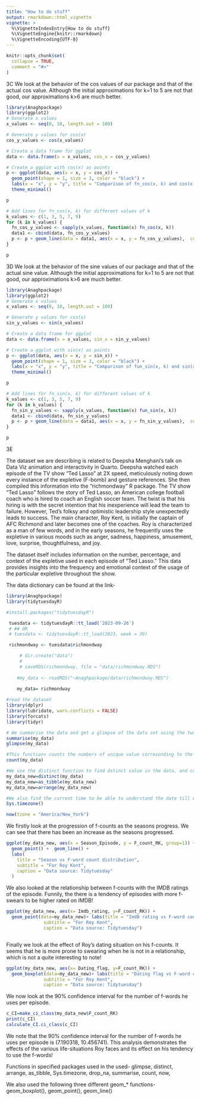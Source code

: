 ```yaml
---
title: "How to do stuff"
output: rmarkdown::html_vignette
vignette: >
  %\VignetteIndexEntry{How to do stuff}
  %\VignetteEngine{knitr::rmarkdown}
  %\VignetteEncoding{UTF-8}
---
```


```r
knitr::opts_chunk$set(
  collapse = TRUE,
  comment = "#>"
)
```

3C We look at the behavior of the cos values of our package and that of the actual cos value. Although the initial approximations for k=1 to 5 are not that good, our approximations k>6 are much better.

```r
library(Anaghpackage)
library(ggplot2)
# Generate x values
x_values <- seq(0, 10, length.out = 100)

# Generate y values for cos(x)
cos_y_values <- cos(x_values)

# Create a data frame for ggplot
data <- data.frame(x = x_values, cos_x = cos_y_values)

# Create a ggplot with cos(x) as points
p <- ggplot(data, aes(x = x, y = cos_x)) +
  geom_point(shape = 1, size = 3, color = "black") +
  labs(x = "x", y = "y", title = "Comparison of fn_cos(x, k) and cos(x)") +
  theme_minimal()

p

# Add lines for fn_cos(x, k) for different values of k
k_values <- c(1, 3, 5, 7, 9)
for (k in k_values) {
  fn_cos_y_values <- sapply(x_values, function(x) fn_cos(x, k))
  data1 <- cbind(data, fn_cos_y_values)
  p <- p + geom_line(data = data1, aes(x = x, y = fn_cos_y_values),  color = sample(colors(), 1))
}

p
```

3D We look at the behavior of the sine values of our package and that of the actual sine value. Although the initial approximations for k=1 to 5 are not that good, our approximations k>6 are much better.

```r
library(Anaghpackage)
library(ggplot2)
# Generate x values
x_values <- seq(0, 10, length.out = 100)

# Generate y values for cos(x)
sin_y_values <- sin(x_values)

# Create a data frame for ggplot
data <- data.frame(x = x_values, sin_x = sin_y_values)

# Create a ggplot with sin(x) as points
p <- ggplot(data, aes(x = x, y = sin_x)) +
  geom_point(shape = 1, size = 3, color = "black") +
  labs(x = "x", y = "y", title = "Comparison of fun_sin(x, k) and sin(x)") +
  theme_minimal()

p

# Add lines for fn_sin(x, k) for different values of k
k_values <- c(1, 3, 5, 7, 9)
for (k in k_values) {
  fn_sin_y_values <- sapply(x_values, function(x) fun_sin(x, k))
  data1 <- cbind(data, fn_sin_y_values)
  p <- p + geom_line(data = data1, aes(x = x, y = fn_sin_y_values),  color = sample(colors(), 1))
}

p
```

3E

The dataset we are describing is related to Deepsha Menghani's talk on Data Viz animation and interactivity in Quarto. Deepsha watched each episode of the TV show "Ted Lasso" at 2X speed, meticulously noting down every instance of the expletive (F-bomb) and gesture references. She then compiled this information into the "richmondway" R package. The TV show "Ted Lasso" follows the story of Ted Lasso, an American college football coach who is hired to coach an English soccer team. The twist is that his hiring is with the secret intention that his inexperience will lead the team to failure. However, Ted's folksy and optimistic leadership style unexpectedly leads to success. The main character, Roy Kent, is initially the captain of AFC Richmond and later becomes one of the coaches. Roy is characterized as a man of few words, and in the early seasons, he frequently uses the expletive in various moods such as anger, sadness, happiness, amusement, love, surprise, thoughtfulness, and joy.

The dataset itself includes information on the number, percentage, and context of the expletive used in each episode of "Ted Lasso." This data provides insights into the frequency and emotional context of the usage of the particular expletive throughout the show.

The data dictionary can be found at the link- \url{https://github.com/rfordatascience/tidytuesday/blob/master/data/2023/2023-09-26/readme.md}

```r
library(Anaghpackage)
library(tidytuesdayR)

#install.packages("tidytuesdayR")

 tuesdata <- tidytuesdayR::tt_load('2023-09-26')
 # ## OR
 # tuesdata <- tidytuesdayR::tt_load(2023, week = 39)

 richmondway <- tuesdata$richmondway

     # dir.create("data")
     # 
     # saveRDS(richmondway, file = "data/richmondway.RDS")
    
    #my_data <- readRDS("~Anaghpackage/data/richmondway.RDS")
     
    my_data= richmondway
```

```r

#read the dataset
library(dplyr)
library(lubridate, warn.conflicts = FALSE)
library(forcats)
library(tidyr)

# We summarise the data and get a glimpse of the data set using the two functions below respectively.
summarise(my_data)
glimpse(my_data)

#This functions counts the numbers of unique value corresonding to the dataset, and it helps us understand the presense of any repetitions.
count(my_data)

#We use the distinct function to find dstinct value in the data, and convert the data structure to tibble for better operationality.
my_data_new=distinct(my_data)
my_data_new=as_tibble(my_data_new)
my_data_new=arrange(my_data_new)

#We also find the current time to be able to understand the date till which the analysis is valid. The analysis might not be valid at a future date.
Sys.timezone()

now(tzone = "America/New_York")
```

We firstly look at the progression of f-counts as the seasons progress. We can see that there has been an increase as the seasons progressed.
```r
ggplot(my_data_new, aes(x = Season_Episode, y = F_count_RK, group=1)) +
  geom_point() +  geom_line() +
  labs(
    title = "Season vs F-word count distribution",
    subtitle = "For Roy Kent",
    caption = "Data source: Tidytuesday"
  )

```

We also looked at the relationship between f-counts with the IMDB ratings of the episode. Funnily, the there is a tendency of episodes with more f-swears to be higher rated on IMDB!

```r

ggplot(my_data_new, aes(x= Imdb_rating, y=F_count_RK)) +
  geom_point(data=my_data_new)+ labs(title = "ImdB rating vs F-word count distribution",
              subtitle = "For Roy Kent",
              caption = "Data source: Tidytuesday")



```

Finally we look at the effect of Roy's dating situation on his f-counts. It seems that he is more prone to swearing when he is not in a relationship, which is not a quite interesting to note! 
```r
ggplot(my_data_new, aes(x= Dating_flag, y=F_count_RK)) +
  geom_boxplot(data=my_data_new)+ labs(title = "Dating flag vs F-word count distribution",
              subtitle = "For Roy Kent",
              caption = "Data source: Tidytuesday")

```

We now look at the 90% confidence interval for the number of f-words he uses per episode.
```r
c_CI=make_ci_class(my_data_new$F_count_RK)
print(c_CI)
calculate_CI.ci_class(c_CI)

```
We note that the  90% confidence interval for the number of f-words he uses per episode is (7.190318, 10.456741). This analysis demonstrates the effects of the various life-situations Roy faces and its effect on his tendency to use the f-words!


Functions in specified packages used in the used-
glimpse, 
distinct,
arrange,
as_tibble,
Sys.timezone,
drop_na,
summarise,
count,
now,

We also used the following three different geom_* functions-
geom_boxplot(),
geom_point(),
geom_line()

